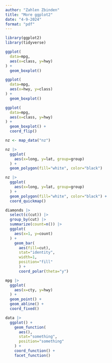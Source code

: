```yaml
---
author: "Zahlen Zbinden"
title: "More ggplot2"
date: "4-9-2024"
format: "pdf"
---
```



```r
library(ggplot2)
library(tidyverse)
```


```r
ggplot(
  data=mpg,
  aes(x=class, y=hwy)
) +
  geom_boxplot()
```


```r
ggplot(
  data=mpg,
  aes(x=hwy, y=class)
) +
  geom_boxplot()
```


```r
ggplot(
  data=mpg,
  aes(x=class, y=hwy)
) +
  geom_boxplot() +
  coord_flip()
```


```r
nz <- map_data("nz")
```


```r
nz |>
  ggplot(
    aes(x=long, y=lat, group=group)
  ) +
  geom_polygon(fill="white", color="black")
```
```r
nz |>
  ggplot(
    aes(x=long, y=lat, group=group)
  ) +
  geom_polygon(fill="white", color="black") +
  coord_quickmap()
```


```r
diamonds |>
  select(c(cut)) |>
  group_by(cut) |>
  summarize(count=n()) |>
  ggplot(
    aes(x=1, y=count)
  ) +
    geom_bar(
      aes(fill=cut),
      stat="identity", 
      width=1, 
      position="fill"
      ) +
      coord_polar(theta="y")
```


```r
mpg |>
  ggplot(
    aes(x=cty, y=hwy)
  ) +
  geom_point() +
  geom_abline() +
  coord_fixed()
```


```r
data |>
  ggplot() +
    geom_function(
      aes(),
      stat="something",
      position="something"
    ) +
    coord_function() +
    facet_function()
```